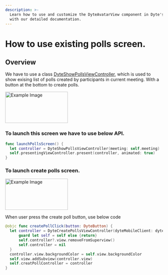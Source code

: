 ```yaml
---
description: >-
  Learn how to use and customize the DyteAvatarView component in Dyte's iOS UiKit
  with our detailed documentation.
---
```


# How to use existing polls screen.
## Overview
We have to use a class [DyteShowPollsViewController](/ios/components/dyte-polls), which is used to show exising list of polls
created by participants in current meeting. With a button at the bottom to create polls.

<img src="/static/ios/ios_show_polls.png" alt="Example Image" width="200" height="100"/>

### To launch this screen we have to use below API.

```swift
func launchPollsScreen() {
  let controller = DyteShowPollsViewController(meeting: self.meeting)
  self.presentingViewController.present(controller, animated: true)
}
```

### To launch create polls screen.
<img src="/static/ios/ios_create_polls.png" alt="Example Image" width="200" height="100"/>

When user press the create poll button, use below code
```swift
@objc func createPollClick(button: DyteButton) {
  let controller = DyteCreatePollsViewController(dyteMobileClient: dyteMobileClient) { [weak self] result in
      guard let self = self else {return}
      self.controller?.view.removeFromSuperview()
      self.controller = nil
  }
  controller.view.backgroundColor = self.view.backgroundColor
  self.view.addSubview(controller.view)
  self.creatPollController = controller
}
```

<head>
  <title>iOS DyteAvatarView</title>
</head>
